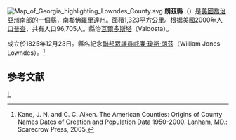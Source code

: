 {{noteTA
|T=zh-hans:朗兹县 (佐治亚州);zh-hk:朗茲縣 (喬治亞州);zh-tw:朗茲郡 (喬治亞州);
}}

[[File:Map_of_Georgia_highlighting_Lowndes_County.svg|right]]
'''朗茲縣'''（{{lang-en|Lowndes County}}）是[[美國|美國]][[喬治亞州|喬治亞州]]南部的一個縣，南鄰[[佛羅里達州|佛羅里達州]]。面積1,323平方公里。根据[[美國2000年人口普查|美國2000年人口普查]]，共有人口96,705人。縣治[[瓦爾多斯塔|瓦爾多斯塔]]（Valdosta）。

成立於1825年12月23日。縣名紀念[[美國眾議院|聯邦眾議員]][[威廉·瓊斯·朗茲|威廉·瓊斯·朗茲]]（William Jones Lowndes）。<ref>Kane, J. N. and C. C. Aiken. The American Counties: Origins of County Names Dates of Creation and Population Data 1950-2000. Lanham, MD.: Scarecrow Press, 2005.</ref>

==参考文献==
<div class="references-small">
<references />
</div>
{{朗茲縣 (喬治亞州)}}
{{Georgia}}

[[Category:佐治亚州行政区划|L]]